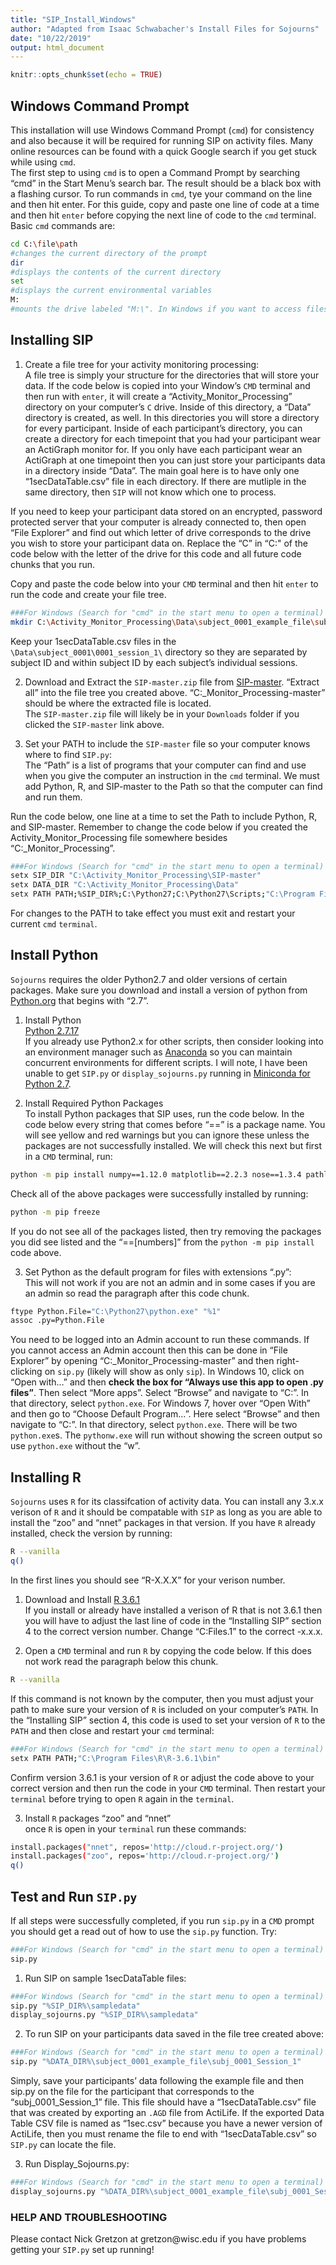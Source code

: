 ```yaml
---
title: "SIP_Install_Windows"
author: "Adapted from Isaac Schwabacher's Install Files for Sojourns"
date: "10/22/2019"
output: html_document
---
```


```r
knitr::opts_chunk$set(echo = TRUE)
```
## Windows Command Prompt    
This installation will use Windows Command Prompt (`cmd`) for consistency and also because it will be required for running SIP on activity files. Many online resources can be found with a quick Google search if you get stuck while using `cmd`.    
The first step to using `cmd` is to open a Command Prompt by searching "cmd" in the Start Menu's search bar. The result should be a black box with a flashing cursor. To run commands in `cmd`, tye your command on the line and then hit enter. For this guide, copy and paste one line of code at a time and then hit `enter` before copying the next line of code to the `cmd` terminal. Basic `cmd` commands are:     
```bash
cd C:\file\path     
#changes the current directory of the prompt
dir    
#displays the contents of the current directory
set     
#displays the current environmental variables
M:   
#mounts the drive labeled "M:\". In Windows if you want to access files not on your computer but on another server, you must first mount the drive in the prompt by typing its letter and a ":". Then you may "cd" into directories on that drive.
```     

## Installing SIP   
1. Create a file tree for your activity monitoring processing:       
A file tree is simply your structure for the directories that will store your data. If the code below is copied into your Window's `CMD` terminal and then run with `enter`, it will create a "Activity_Monitor_Processing" directory on your computer's `C` drive. Inside of this directory, a "Data" directory is created, as well. In this directories you will store a directory for every participant. Inside of each participant's directory, you can create a directory for each timepoint that you had your participant wear an ActiGraph monitor for. If you only have each participant wear an ActiGraph at one timepoint then you can just store your participants data in a directory inside "Data". The main goal here is to have only one "1secDataTable.csv" file in each directory. If there are mutliple in the same directory, then `SIP` will not know which one to process.     

If you need to keep your participant data stored on an encrypted, password protected server that your computer is already connected to, then open "File Explorer" and find out which letter of drive corresponds to the drive you wish to store your participant data on. Replace the "C" in "C:\" of the code below with the letter of the drive for this code and all future code chunks that you run.          

Copy and paste the code below into your `CMD` terminal and then hit `enter` to run the code and create your file tree.       
```bash
###For Windows (Search for "cmd" in the start menu to open a terminal)   
mkdir C:\Activity_Monitor_Processing\Data\subject_0001_example_file\subj_0001_Session_1
```     
Keep your 1secDataTable.csv files in the `\Data\subject_0001\0001_session_1\` directory so they are separated by subject ID and within subject ID by each subject's individual sessions.   
         
2. Download and Extract the `SIP-master.zip` file from [SIP-master](https://www.github.com/ischwabacher/SIP/archive/master.zip). "Extract all" into the file tree you created above. "C:\Activity_Monitor_Processing\SIP-master" should be where the extracted file is located.        
The `SIP-master.zip` file will likely be in your `Downloads` folder if you clicked the `SIP-master` link above.         

4. Set your PATH to include the `SIP-master` file so your computer knows where to find `SIP.py`:      
The "Path" is a list of programs that your computer can find and use when you give the computer an instruction in the `cmd` terminal. We must add Python, R, and SIP-master to the Path so that the computer can find and run them.    

Run the code below, one line at a time to set the Path to include Python, R, and SIP-master. Remember to change the code below if you created the Activity_Monitor_Processing file somewhere besides "C:\Activity_Monitor_Processing".          

```bash
###For Windows (Search for "cmd" in the start menu to open a terminal)   
setx SIP_DIR "C:\Activity_Monitor_Processing\SIP-master"   
setx DATA_DIR "C:\Activity_Monitor_Processing\Data"   
setx PATH PATH;%SIP_DIR%;C:\Python27;C:\Python27\Scripts;"C:\Program Files\R\R-3.6.1\bin"  
```       
For changes to the PATH to take effect you must exit and restart your current `cmd` `terminal`.                         



## Install Python      
`Sojourns` requires the older Python2.7 and older versions of certain packages. Make sure you download and install a version of python from [Python.org](https://www.python.org/downloads/) that begins with "2.7". 
          
1. Install Python        
[Python 2.7.17](https://www.python.org/ftp/python/2.7.17/python-2.7.17.amd64.msi)                
If you already use Python2.x for other scripts, then consider looking into an environment manager such as [Anaconda](https://www.anaconda.com/distribution/) so you can maintain concurrent environments for different scripts. I will note, I have been unable to get `SIP.py` or `display_sojourns.py` running in [Miniconda for Python 2.7](https://docs.conda.io/en/latest/miniconda.html).     

2. Install Required Python Packages      
To install Python packages that SIP uses, run the code below. In the code below every string that comes before "==" is a package name. You will see yellow and red warnings but you can ignore these unless the packages are not successfully installed. We will check this next but first in a `CMD` terminal, run:       
```bash
python -m pip install numpy==1.12.0 matplotlib==2.2.3 nose==1.3.4 pathlib==1.0 tornado==3.1.1 tzlocal==2.0.0 pandas==0.19.2 
```       

Check all of the above packages were successfully installed by running:       
```bash
python -m pip freeze
```       
If you do not see all of the packages listed, then try removing the packages you did see listed and the "==[numbers]" from the `python -m pip install` code above.        


3. Set Python as the default program for files with extensions ".py":      
This will not work if you are not an admin and in some cases if you are an admin so read the paragraph after this code chunk.     
```bash
ftype Python.File="C:\Python27\python.exe" "%1"
assoc .py=Python.File
```          
You need to be logged into an Admin account to run these commands. If you cannot access an Admin account then this can be done in "File Explorer" by opening "C:\Activity_Monitor_Processing\SIP-master" and then right-clicking on `sip.py` (likely will show as only `sip`). In Windows 10, click on "Open with..." and then **check the box for "Always use this app to open .py files"**. Then select "More apps". Select "Browse" and navigate to "C:\Python27". In that directory, select `python.exe`. For Windows 7, hover over "Open With" and then go to "Choose Default Program...". Here select "Browse" and then navigate to "C:\Python27". In that directory, select `python.exe`. There will be two `python.exe`s. The `pythonw.exe` will run without showing the screen output so use `python.exe` without the "w".                               


## Installing R
`Sojourns` uses `R` for its classifcation of activity data. You can install any 3.x.x verison of `R` and it should be compatable with `SIP` as long as you are able to install the "zoo" and "nnet" packages in that version. If you have `R` already installed, check the version by running:        
```bash
R --vanilla
q() 
```       
In the first lines you should see "R-X.X.X" for your verison number.         

1. Download and Install [R 3.6.1](https://cran.r-project.org/bin/windows/base/R-3.6.1-win.exe)       
If you install or already have installed a verison of R that is not 3.6.1 then you will have to adjust the last line of code in the "Installing SIP" section 4 to the correct version number. Change "C:\Program Files\R\R-3.6.1\bin"  to the correct \R-x.x.x\bin.    

2. Open a `CMD` terminal and run `R` by copying the code below. If this does not work read the paragraph below this chunk.            
```bash
R --vanilla
```       
If this command is not known by the computer, then you must adjust your path to make sure your version of `R` is included on your computer's `PATH`. In the "Installing SIP" section 4, this code is used to set your version of `R` to the `PATH` and then close and restart your `cmd` terminal:      
```bash
###For Windows (Search for "cmd" in the start menu to open a terminal)   
setx PATH PATH;"C:\Program Files\R\R-3.6.1\bin"  
```       
Confirm version 3.6.1 is your version of `R` or adjust the code above to your correct version and then run the code in your `CMD` terminal. Then restart your `terminal` before trying to open `R` again in the `terminal`.       

3. Install `R` packages "zoo" and "nnet"      
once `R` is open in your `terminal` run these commands:      
```bash
install.packages("nnet", repos='http://cloud.r-project.org/')
install.packages("zoo", repos='http://cloud.r-project.org/')
q()
```         


## Test and Run `SIP.py`      
If all steps were successfully completed, if you run `sip.py` in a `CMD` prompt you should get a read out of how to use the `sip.py` function. Try:      
```bash
###For Windows (Search for "cmd" in the start menu to open a terminal)    
sip.py 
```       

1. Run SIP on sample 1secDataTable files:    
```bash
###For Windows (Search for "cmd" in the start menu to open a terminal)    
sip.py "%SIP_DIR%\sampledata"
display_sojourns.py "%SIP_DIR%\sampledata"
```     

2. To run SIP on your participants data saved in the file tree created above:      
```bash
###For Windows (Search for "cmd" in the start menu to open a terminal)    
sip.py "%DATA_DIR%\subject_0001_example_file\subj_0001_Session_1"
```     
Simply, save your participants' data following the example file and then sip.py on the file for the participant that corresponds to the "subj_0001_Session_1" file. This file should have a "1secDataTable.csv" file that was created by exporting an `.AGD` file from ActiLife. If the exported Data Table CSV file is named as "1sec.csv" because you have a newer version of ActiLife, then you must rename the file to end with "1secDataTable.csv" so `SIP.py` can locate the file.

3. Run Display_Sojourns.py:     
```bash
###For Windows (Search for "cmd" in the start menu to open a terminal)    
display_sojourns.py "%DATA_DIR%\subject_0001_example_file\subj_0001_Session_1"
```     



### HELP AND TROUBLESHOOTING     
Please contact Nick Gretzon at gretzon@wisc.edu if you have problems getting your `SIP.py` set up running!

